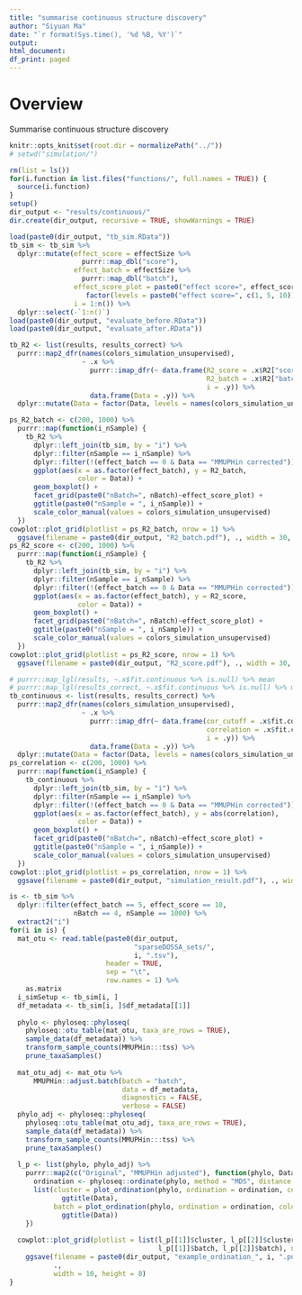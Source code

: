 ```yaml
---
title: "summarise continuous structure discovery"
author: "Siyuan Ma"
date: "`r format(Sys.time(), '%d %B, %Y')`"
output:
html_document:
df_print: paged
---
```

# Overview
Summarise continuous structure discovery

```r
knitr::opts_knit$set(root.dir = normalizePath("../"))
# setwd("simulation/")
```
```r
rm(list = ls())
for(i.function in list.files("functions/", full.names = TRUE)) {
  source(i.function)
}
setup()
dir_output <- "results/continuous/"
dir.create(dir_output, recursive = TRUE, showWarnings = TRUE)
```

```r
load(paste0(dir_output, "tb_sim.RData"))
tb_sim <- tb_sim %>% 
  dplyr::mutate(effect_score = effectSize %>% 
                  purrr::map_dbl("score"),
                effect_batch = effectSize %>% 
                  purrr::map_dbl("batch"),
                effect_score_plot = paste0("effect score=", effect_score) %>% 
                   factor(levels = paste0("effect score=", c(1, 5, 10))),
                i = 1:n()) %>% 
  dplyr::select(-`1:n()`)
load(paste0(dir_output, "evaluate_before.RData"))
load(paste0(dir_output, "evaluate_after.RData"))
```

```r
tb_R2 <- list(results, results_correct) %>% 
  purrr::map2_dfr(names(colors_simulation_unsupervised), 
                  ~ .x %>% 
                    purrr::imap_dfr(~ data.frame(R2_score = .x$R2["score"],
                                                 R2_batch = .x$R2["batch"],
                                                 i = .y)) %>% 
                    data.frame(Data = .y)) %>% 
  dplyr::mutate(Data = factor(Data, levels = names(colors_simulation_unsupervised)))

ps_R2_batch <- c(200, 1000) %>% 
  purrr::map(function(i_nSample) {
    tb_R2 %>% 
      dplyr::left_join(tb_sim, by = "i") %>% 
      dplyr::filter(nSample == i_nSample) %>%
      dplyr::filter(!(effect_batch == 0 & Data == "MMUPHin corrected")) %>% 
      ggplot(aes(x = as.factor(effect_batch), y = R2_batch, 
                 color = Data)) +
      geom_boxplot() +
      facet_grid(paste0("nBatch=", nBatch)~effect_score_plot) +
      ggtitle(paste0("nSample = ", i_nSample)) +
      scale_color_manual(values = colors_simulation_unsupervised)
  })
cowplot::plot_grid(plotlist = ps_R2_batch, nrow = 1) %>% 
  ggsave(filename = paste0(dir_output, "R2_batch.pdf"), ., width = 30, height = 10)
ps_R2_score <- c(200, 1000) %>% 
  purrr::map(function(i_nSample) {
    tb_R2 %>% 
      dplyr::left_join(tb_sim, by = "i") %>% 
      dplyr::filter(nSample == i_nSample) %>%
      dplyr::filter(!(effect_batch == 0 & Data == "MMUPHin corrected")) %>% 
      ggplot(aes(x = as.factor(effect_batch), y = R2_score, 
                 color = Data)) +
      geom_boxplot() +
      facet_grid(paste0("nBatch=", nBatch)~effect_score_plot) +
      ggtitle(paste0("nSample = ", i_nSample)) +
      scale_color_manual(values = colors_simulation_unsupervised)
  })
cowplot::plot_grid(plotlist = ps_R2_score, nrow = 1) %>% 
  ggsave(filename = paste0(dir_output, "R2_score.pdf"), ., width = 30, height = 10)
```


```r
# purrr::map_lgl(results, ~.x$fit.continuous %>% is.null) %>% mean
# purrr::map_lgl(results_correct, ~.x$fit.continuous %>% is.null) %>% mean
tb_continuous <- list(results, results_correct) %>% 
  purrr::map2_dfr(names(colors_simulation_unsupervised), 
                  ~ .x %>% 
                    purrr::imap_dfr(~ data.frame(cor_cutoff = .x$fit.continuous$cor.cutoff,
                                                 correlation = .x$fit.continuous$correlation,
                                                 i = .y)) %>% 
                    data.frame(Data = .y)) %>% 
  dplyr::mutate(Data = factor(Data, levels = names(colors_simulation_unsupervised)))
ps_correlation <- c(200, 1000) %>% 
  purrr::map(function(i_nSample) {
    tb_continuous %>% 
      dplyr::left_join(tb_sim, by = "i") %>% 
      dplyr::filter(nSample == i_nSample) %>%
      dplyr::filter(!(effect_batch == 0 & Data == "MMUPHin corrected")) %>% 
      ggplot(aes(x = as.factor(effect_batch), y = abs(correlation), 
                 color = Data)) +
      geom_boxplot() +
      facet_grid(paste0("nBatch=", nBatch)~effect_score_plot) +
      ggtitle(paste0("nSample = ", i_nSample)) +
      scale_color_manual(values = colors_simulation_unsupervised)
  })
cowplot::plot_grid(plotlist = ps_correlation, nrow = 1) %>% 
  ggsave(filename = paste0(dir_output, "simulation_result.pdf"), ., width = 30, height = 10)
```

```r
is <- tb_sim %>% 
  dplyr::filter(effect_batch == 5, effect_score == 10,
                nBatch == 4, nSample == 1000) %>% 
  extract2("i")
for(i in is) {
  mat_otu <- read.table(paste0(dir_output,
                               "sparseDOSSA_sets/",
                               i, ".tsv"),
                        header = TRUE,
                        sep = "\t",
                        row.names = 1) %>% 
    as.matrix
  i_simSetup <- tb_sim[i, ]
  df_metadata <- tb_sim[i, ]$df_metadata[[1]]
  
  phylo <- phyloseq::phyloseq(
    phyloseq::otu_table(mat_otu, taxa_are_rows = TRUE),
    sample_data(df_metadata)) %>%
    transform_sample_counts(MMUPHin:::tss) %>%
    prune_taxaSamples()
  
  mat_otu_adj <- mat_otu %>% 
      MMUPHin::adjust.batch(batch = "batch", 
                            data = df_metadata,
                            diagnostics = FALSE, 
                            verbose = FALSE)
  phylo_adj <- phyloseq::phyloseq(
    phyloseq::otu_table(mat_otu_adj, taxa_are_rows = TRUE),
    sample_data(df_metadata)) %>%
    transform_sample_counts(MMUPHin:::tss) %>%
    prune_taxaSamples()
  
  l_p <- list(phylo, phylo_adj) %>% 
    purrr::map2(c("Original", "MMUPHin adjusted"), function(phylo, Data) {
      ordination <- phyloseq::ordinate(phylo, method = "MDS", distance = "bray")
      list(cluster = plot_ordination(phylo, ordination = ordination, color = "score") +
             ggtitle(Data),
           batch = plot_ordination(phylo, ordination = ordination, color = "batch") +
             ggtitle(Data))
    })
  
  cowplot::plot_grid(plotlist = list(l_p[[1]]$cluster, l_p[[2]]$cluster,
                                     l_p[[1]]$batch, l_p[[2]]$batch), nrow = 2) %>% 
    ggsave(filename = paste0(dir_output, "example_ordination_", i, ".pdf"),
           .,
           width = 10, height = 8)
}
```
